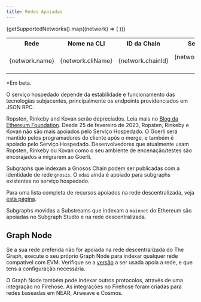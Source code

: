 ```yaml
---
title: Redes Apoiadas
---
```



<Table>
  <tr>
    <th>Rede</th>
    <th>Nome na CLI</th>
    <th align="center">ID da Chain</th>
    <th align="center">Serviço Hospedado</th>
    <th align="center">Subgraph Studio</th>
    <th align="center">Rede Descentralizada</th>
  </tr>
  {getSupportedNetworks().map((network) => (
    <tr key={network.cliName}>
      <td>{network.name}</td>
      <td>
        <CodeInline>{network.cliName}</CodeInline>
      </td>
      <td align="center">{network.chainId}</td>
      <td align="center">{network.supportedOnHosted ? '✓' : null}</td>
      <td align="center">{network.supportedOnStudio ? '✓' : null}</td>
      <td align="center">{network.supportedOnNetwork ? `✓${network.isBeta ? '*' : ''}` : null}</td>
    </tr>
  ))}
</Table>

\*Em beta.

O serviço hospedado depende da estabilidade e funcionamento das tecnologias subjacentes, principalmente os endpoints providenciados em JSON RPC.

Ropsten, Rinkeby and Kovan serão depreciados. Leia mais no [Blog da Ethereum Foundation](https://blog.ethereum.org/2022/06/21/testnet-deprecation). Desde 25 de fevereiro de 2023, Ropsten, Rinkeby e Kovan não são mais apoiados pelo Serviço Hospedado. O Goerli será mantido pelos programadores do cliente após o merge, e também é apoiado pelo Serviço Hospedado. Desenvolvedores que atualmente usam Ropsten, Rinkeby ou Kovan como o seu ambiente de encenação/testes são encorajados a migrarem ao Goerli.

Subgraphs que indexam a Gnosos Chain podem ser publicadas com a identidade de rede `gnosis`. O `xdai` ainda é apoiado para subgraphs existentes no serviço hospedado.

Para uma lista completa de recursos apoiados na rede descentralizada, veja [esta página](https://github.com/graphprotocol/indexer/blob/main/docs/feature-support-matrix.md).

Subgraphs movidas a Substreams que indexam a `mainnet` do Ethereum são apoiadas no Subgraph Studio e na rede descentralizada.

## Graph Node

Se a sua rede preferida não for apoiada na rede descentralizada do The Graph, execute o seu próprio Graph Node para indexar qualquer rede compatível com EVM. Verifique se a [versão](https://github.com/graphprotocol/graph-node/releases) a ser usada apoia a rede, e que tens a configuração necessária.

O Graph Node também pode indexar outros protocolos, através de uma integração no Firehose. As integrações no Firehose foram criadas para redes baseadas em NEAR, Arweave e Cosmos.
